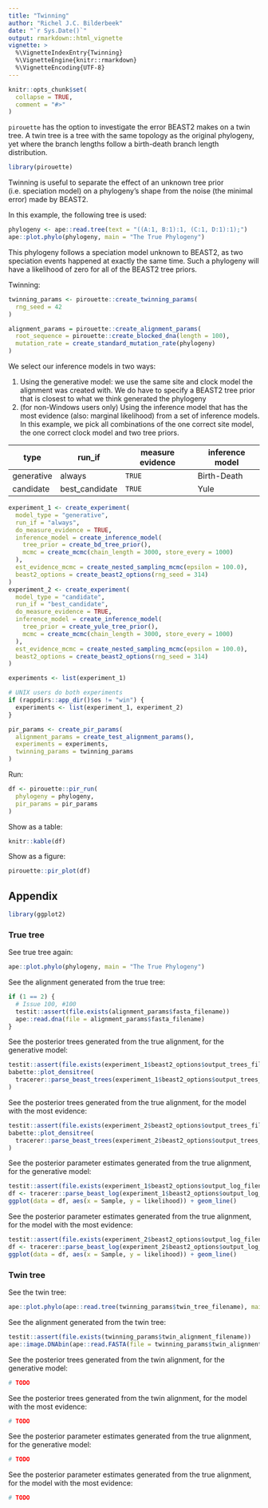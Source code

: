 ```yaml
---
title: "Twinning"
author: "Richel J.C. Bilderbeek"
date: "`r Sys.Date()`"
output: rmarkdown::html_vignette
vignette: >
  %\VignetteIndexEntry{Twinning}
  %\VignetteEngine{knitr::rmarkdown}
  %\VignetteEncoding{UTF-8}
---
```


```r
knitr::opts_chunk$set(
  collapse = TRUE,
  comment = "#>"
)
```

`pirouette` has the option to investigate the error BEAST2 makes
on a twin tree. A twin tree is a tree with the same topology as the
original phylogeny, yet where the branch lengths follow a birth-death
branch length distribution.

```r
library(pirouette)
```

Twinning is useful to separate the effect of an unknown tree 
prior (i.e. speciation model) on a phylogeny's shape from the 
noise (the minimal error) made by BEAST2.

In this example, the following tree is used:

```r
phylogeny <- ape::read.tree(text = "((A:1, B:1):1, (C:1, D:1):1);")
ape::plot.phylo(phylogeny, main = "The True Phylogeny")
```

This phylogeny follows a speciation model unknown to BEAST2, as two
speciation events happened at exactly the same time. Such a phylogeny
will have a likelihood of zero for all of the BEAST2 tree priors.

Twinning:

```r
twinning_params <- pirouette::create_twinning_params(
  rng_seed = 42
)
```

```r
alignment_params = pirouette::create_alignment_params(
  root_sequence = pirouette::create_blocked_dna(length = 100),
  mutation_rate = create_standard_mutation_rate(phylogeny)
)
```

We select our inference models in two ways:

  1. Using the generative model: we use the same site and clock model
     the alignment was created with. We do have to specify a BEAST2
     tree prior that is closest to what we think generated the phylogeny
  2. (for non-Windows users only) Using the inference model that
     has the most evidence (also: marginal likelihood) from a set of inference
     models. In this example, we pick all combinations of the one
     correct site model, the one correct clock model and two tree
     priors.

type       | run_if         | measure evidence | inference model
-----------|----------------|------------------|----------------
generative | always         |`TRUE`            |Birth-Death       
candidate  | best_candidate |`TRUE`            |Yule

```r
experiment_1 <- create_experiment(
  model_type = "generative",
  run_if = "always",
  do_measure_evidence = TRUE,
  inference_model = create_inference_model(
    tree_prior = create_bd_tree_prior(),
    mcmc = create_mcmc(chain_length = 3000, store_every = 1000)
  ),
  est_evidence_mcmc = create_nested_sampling_mcmc(epsilon = 100.0),
  beast2_options = create_beast2_options(rng_seed = 314)
)
experiment_2 <- create_experiment(
  model_type = "candidate",
  run_if = "best_candidate",
  do_measure_evidence = TRUE,
  inference_model = create_inference_model(
    tree_prior = create_yule_tree_prior(),
    mcmc = create_mcmc(chain_length = 3000, store_every = 1000)
  ),
  est_evidence_mcmc = create_nested_sampling_mcmc(epsilon = 100.0),
  beast2_options = create_beast2_options(rng_seed = 314)
)

experiments <- list(experiment_1)

# UNIX users do both experiments
if (rappdirs::app_dir()$os != "win") {
  experiments <- list(experiment_1, experiment_2)
}

pir_params <- create_pir_params(
  alignment_params = create_test_alignment_params(),
  experiments = experiments,
  twinning_params = twinning_params
)
```

Run:

```r
df <- pirouette::pir_run(
  phylogeny = phylogeny,
  pir_params = pir_params
)
```

Show as a table:

```r
knitr::kable(df)
```

Show as a figure:

```r
pirouette::pir_plot(df)
```

## Appendix

```r
library(ggplot2)
```

### True tree

See true tree again:

```r
ape::plot.phylo(phylogeny, main = "The True Phylogeny")
```

See the alignment generated from the true tree:

```r
if (1 == 2) {
  # Issue 100, #100
  testit::assert(file.exists(alignment_params$fasta_filename))
  ape::read.dna(file = alignment_params$fasta_filename)
}
```

See the posterior trees generated from the true alignment, for the generative model:

```r
testit::assert(file.exists(experiment_1$beast2_options$output_trees_filenames))
babette::plot_densitree(
  tracerer::parse_beast_trees(experiment_1$beast2_options$output_trees_filenames)
)
```

See the posterior trees generated from the true alignment, for the model with the most evidence:

```r
testit::assert(file.exists(experiment_2$beast2_options$output_trees_filenames))
babette::plot_densitree(
  tracerer::parse_beast_trees(experiment_2$beast2_options$output_trees_filenames)
)
```

See the posterior parameter estimates generated from the true alignment, for the generative model:

```r
testit::assert(file.exists(experiment_1$beast2_options$output_log_filename))
df <- tracerer::parse_beast_log(experiment_1$beast2_options$output_log_filename)
ggplot(data = df, aes(x = Sample, y = likelihood)) + geom_line()
```

See the posterior parameter estimates generated from the true alignment, for the model with the most evidence:

```r
testit::assert(file.exists(experiment_2$beast2_options$output_log_filename))
df <- tracerer::parse_beast_log(experiment_2$beast2_options$output_log_filename)
ggplot(data = df, aes(x = Sample, y = likelihood)) + geom_line()
```

### Twin tree

See the twin tree:

```r
ape::plot.phylo(ape::read.tree(twinning_params$twin_tree_filename), main = "The Twin Tree")
```

See the alignment generated from the twin tree:

```r
testit::assert(file.exists(twinning_params$twin_alignment_filename))
ape::image.DNAbin(ape::read.FASTA(file = twinning_params$twin_alignment_filename))
```

See the posterior trees generated from the twin alignment, for the generative model:

```r
# TODO
```

See the posterior trees generated from the twin alignment, for the model with the most evidence:

```r
# TODO
```

See the posterior parameter estimates generated from the true alignment, for the generative model:

```r
# TODO
```

See the posterior parameter estimates generated from the true alignment, for the model with the most evidence:

```r
# TODO
```
